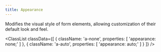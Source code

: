 ```yaml
---
title: Appearance
---
```



Modifies the visual style of form elements, allowing customization of their default look and feel.

<ClassList
  classData={[
    {
        className: 'a-none',
        properties: [
            'appearance: none;'
        ]
    },
    {
        className: 'a-auto',
        properties: [
            'appearance: auto;'
        ]
    }
  ]}
/>